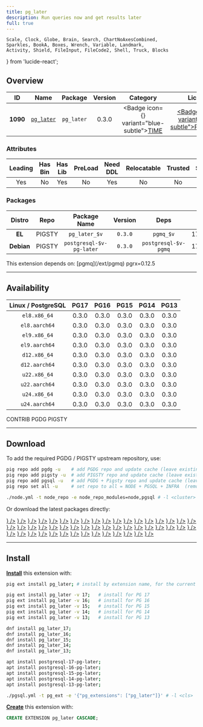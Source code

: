 ```yaml
---
title: pg_later
description: Run queries now and get results later
full: true
---
```


    Scale, Clock, Globe, Brain, Search, ChartNoAxesCombined,
    Sparkles, BookA, Boxes, Wrench, Variable, Landmark,
    Activity, Shield, FileInput, FileCode2, Shell, Truck, Blocks
} from 'lucide-react';

## Overview

| <TooltipIconButton tooltip="Extension unique identifier" side="top">ID</TooltipIconButton> | <TooltipIconButton tooltip="Extension name" side="top">Name</TooltipIconButton> | <TooltipIconButton tooltip="Package name for installation" side="top">Package</TooltipIconButton> | <TooltipIconButton tooltip="Latest available extension version" side="top">Version</TooltipIconButton> | <TooltipIconButton tooltip="Extension category" side="top">Category</TooltipIconButton> | <TooltipIconButton tooltip="Open source license" side="top">License</TooltipIconButton> | <TooltipIconButton tooltip="Programming language" side="top">Lang</TooltipIconButton> |
|:--------:|:--------:|:----------:|:--------------:|:---------------------------------------:|:------------------------------------------------------:|:----:|
| **1090** | [`pg_later`](https://github.com/ChuckHend/pg_later) | `pg_later` | 0.3.0 | <Badge icon={<Clock />} variant="blue-subtle"><a href="/ext/time" className="no-underline">TIME</a></Badge> | <a href="/ext/list/license#postgresql" className="no-underline"><Badge icon={<Scale />} variant="blue-subtle">PostgreSQL</Badge></a> | <a href="/ext/list/lang#rust"><Badge icon={<FileCode2 />} variant="amber-subtle">Rust</Badge></a> |

### Attributes

| <TooltipIconButton tooltip="The Primary Leading extension in the Package" side="top">Leading</TooltipIconButton> | <TooltipIconButton tooltip="Contains binary utils" side="top">Has Bin</TooltipIconButton> | <TooltipIconButton tooltip="Contains .so shared library files" side="top">Has Lib</TooltipIconButton> | <TooltipIconButton tooltip="Requires preloading via shared_preload_libraries" side="top">PreLoad</TooltipIconButton> | <TooltipIconButton tooltip="Requires CREATE EXTENSION DDL command" side="top">Need DDL</TooltipIconButton> | <TooltipIconButton tooltip="Can be installed in any schema" side="top">Relocatable</TooltipIconButton> | <TooltipIconButton tooltip="Can be created by non-superuser" side="top">Trusted</TooltipIconButton> | <TooltipIconButton tooltip="Schemas used by this extension" side="top">Schemas</TooltipIconButton> |
|:-------:|:-------:|:-------:|:-------:|:--------:|:-----------:|:-------:|:-------:|
| Yes | No | Yes | No | Yes | No | No | `pglater` |

### Packages

| <TooltipIconButton tooltip="Linux distribution family, EL or Debian" side="top">Distro</TooltipIconButton> | <TooltipIconButton tooltip="Package repository" side="top">Repo</TooltipIconButton> | <TooltipIconButton tooltip="The RPM/DEB Package Name Pattern (replace $v with real pg major)" side="top">Package Name</TooltipIconButton> | <TooltipIconButton tooltip="Latest package version" side="top">Version</TooltipIconButton> | <TooltipIconButton tooltip="RPM/DEB Package dependencies" side="top">Deps</TooltipIconButton> | <TooltipIconButton tooltip="Available in these PostgreSQL Major Versions" side="top">PG Major</TooltipIconButton> |
|:----------:|:--------:|:------------------------:|:-----------:|:------------:|:------------------:|
|   **EL**   | <Badge variant="amber-subtle"><span className="font-bold">PIGSTY</span></Badge> | `pg_later_$v` | `0.3.0` | `pgmq_$v` | <Badge variant="green-subtle">17</Badge><Badge variant="green-subtle">16</Badge><Badge variant="green-subtle">15</Badge><Badge variant="green-subtle">14</Badge><Badge variant="green-subtle">13</Badge> |
| **Debian** | <Badge variant="amber-subtle"><span className="font-bold">PIGSTY</span></Badge> | `postgresql-$v-pg-later` | `0.3.0` | `postgresql-$v-pgmq` | <Badge variant="green-subtle">17</Badge><Badge variant="green-subtle">16</Badge><Badge variant="green-subtle">15</Badge><Badge variant="green-subtle">14</Badge><Badge variant="green-subtle">13</Badge> |


<Callout title="Dependencies" type="warn">
    This extension depends on: [pgmq](/ext/pgmq)
</Callout>

<Callout title="Comments" type="info">
    pgrx=0.12.5
</Callout>


------

## Availability

| <TooltipIconButton tooltip="Linux Distro Arch / PostgreSQL Major Version" side="top">Linux / PostgreSQL </TooltipIconButton> | **PG17** | **PG16** | **PG15** | **PG14** | **PG13** |
|:-----:|:-----:|:-----:|:-----:|:-----:|:-----:|
| `el8.x86_64` | <Badge variant="amber-subtle">0.3.0</Badge> | <Badge variant="amber-subtle">0.3.0</Badge> | <Badge variant="amber-subtle">0.3.0</Badge> | <Badge variant="amber-subtle">0.3.0</Badge> | <Badge variant="amber-subtle">0.3.0</Badge> |
| `el8.aarch64` | <Badge variant="amber-subtle">0.3.0</Badge> | <Badge variant="amber-subtle">0.3.0</Badge> | <Badge variant="amber-subtle">0.3.0</Badge> | <Badge variant="amber-subtle">0.3.0</Badge> | <Badge variant="amber-subtle">0.3.0</Badge> |
| `el9.x86_64` | <Badge variant="amber-subtle">0.3.0</Badge> | <Badge variant="amber-subtle">0.3.0</Badge> | <Badge variant="amber-subtle">0.3.0</Badge> | <Badge variant="amber-subtle">0.3.0</Badge> | <Badge variant="amber-subtle">0.3.0</Badge> |
| `el9.aarch64` | <Badge variant="amber-subtle">0.3.0</Badge> | <Badge variant="amber-subtle">0.3.0</Badge> | <Badge variant="amber-subtle">0.3.0</Badge> | <Badge variant="amber-subtle">0.3.0</Badge> | <Badge variant="amber-subtle">0.3.0</Badge> |
| `d12.x86_64` | <Badge variant="amber-subtle">0.3.0</Badge> | <Badge variant="amber-subtle">0.3.0</Badge> | <Badge variant="amber-subtle">0.3.0</Badge> | <Badge variant="amber-subtle">0.3.0</Badge> | <Badge variant="amber-subtle">0.3.0</Badge> |
| `d12.aarch64` | <Badge variant="amber-subtle">0.3.0</Badge> | <Badge variant="amber-subtle">0.3.0</Badge> | <Badge variant="amber-subtle">0.3.0</Badge> | <Badge variant="amber-subtle">0.3.0</Badge> | <Badge variant="amber-subtle">0.3.0</Badge> |
| `u22.x86_64` | <Badge variant="amber-subtle">0.3.0</Badge> | <Badge variant="amber-subtle">0.3.0</Badge> | <Badge variant="amber-subtle">0.3.0</Badge> | <Badge variant="amber-subtle">0.3.0</Badge> | <Badge variant="amber-subtle">0.3.0</Badge> |
| `u22.aarch64` | <Badge variant="amber-subtle">0.3.0</Badge> | <Badge variant="amber-subtle">0.3.0</Badge> | <Badge variant="amber-subtle">0.3.0</Badge> | <Badge variant="amber-subtle">0.3.0</Badge> | <Badge variant="amber-subtle">0.3.0</Badge> |
| `u24.x86_64` | <Badge variant="amber-subtle">0.3.0</Badge> | <Badge variant="amber-subtle">0.3.0</Badge> | <Badge variant="amber-subtle">0.3.0</Badge> | <Badge variant="amber-subtle">0.3.0</Badge> | <Badge variant="amber-subtle">0.3.0</Badge> |
| `u24.aarch64` | <Badge variant="amber-subtle">0.3.0</Badge> | <Badge variant="amber-subtle">0.3.0</Badge> | <Badge variant="amber-subtle">0.3.0</Badge> | <Badge variant="amber-subtle">0.3.0</Badge> | <Badge variant="amber-subtle">0.3.0</Badge> |

<Badge variant="green-subtle"><span className="font-black">CONTRIB</span></Badge> <Badge variant="blue-subtle"><span className="font-black">PGDG</span></Badge> <Badge variant="amber-subtle"><span className="font-black">PIGSTY</span></Badge>

------

## Download

To add the required PGDG / PIGSTY upstream repository, use:

```bash tab="pig"
pig repo add pgdg -u    # add PGDG repo and update cache (leave existing repos)
pig repo add pigsty -u  # add PIGSTY repo and update cache (leave existing repos)
pig repo add pgsql -u   # add PGDG + Pigsty repo and update cache (leave existing repos)
pig repo set all -u     # set repo to all = NODE + PGSQL + INFRA  (remove existing repos)
```
```bash tab="pigsty"
./node.yml -t node_repo -e node_repo_modules=node,pgsql # -l <cluster>
```

Or download the latest packages directly:

<Files>
    <Folder name="el8.x86_64">
        <a href="https://repo.pigsty.io/yum/pgsql/el8.x86_64/pg_later_17-0.3.0-1PIGSTY.el8.x86_64.rpm"><File name="pg_later_17-0.3.0-1PIGSTY.el8.x86_64.rpm" icon={<Package className="text-emerald-500" />} /></a>
        <a href="https://repo.pigsty.io/yum/pgsql/el8.x86_64/pg_later_16-0.3.0-1PIGSTY.el8.x86_64.rpm"><File name="pg_later_16-0.3.0-1PIGSTY.el8.x86_64.rpm" icon={<Package className="text-emerald-500" />} /></a>
        <a href="https://repo.pigsty.io/yum/pgsql/el8.x86_64/pg_later_15-0.3.0-1PIGSTY.el8.x86_64.rpm"><File name="pg_later_15-0.3.0-1PIGSTY.el8.x86_64.rpm" icon={<Package className="text-emerald-500" />} /></a>
        <a href="https://repo.pigsty.io/yum/pgsql/el8.x86_64/pg_later_14-0.3.0-1PIGSTY.el8.x86_64.rpm"><File name="pg_later_14-0.3.0-1PIGSTY.el8.x86_64.rpm" icon={<Package className="text-emerald-500" />} /></a>
        <a href="https://repo.pigsty.io/yum/pgsql/el8.x86_64/pg_later_13-0.3.0-1PIGSTY.el8.x86_64.rpm"><File name="pg_later_13-0.3.0-1PIGSTY.el8.x86_64.rpm" icon={<Package className="text-emerald-500" />} /></a>
    </Folder>
    <Folder name="el8.aarch64">
        <a href="https://repo.pigsty.io/yum/pgsql/el8.aarch64/pg_later_17-0.3.0-1PIGSTY.el8.aarch64.rpm"><File name="pg_later_17-0.3.0-1PIGSTY.el8.aarch64.rpm" icon={<Package className="text-orange-500" />} /></a>
        <a href="https://repo.pigsty.io/yum/pgsql/el8.aarch64/pg_later_16-0.3.0-1PIGSTY.el8.aarch64.rpm"><File name="pg_later_16-0.3.0-1PIGSTY.el8.aarch64.rpm" icon={<Package className="text-orange-500" />} /></a>
        <a href="https://repo.pigsty.io/yum/pgsql/el8.aarch64/pg_later_15-0.3.0-1PIGSTY.el8.aarch64.rpm"><File name="pg_later_15-0.3.0-1PIGSTY.el8.aarch64.rpm" icon={<Package className="text-orange-500" />} /></a>
        <a href="https://repo.pigsty.io/yum/pgsql/el8.aarch64/pg_later_14-0.3.0-1PIGSTY.el8.aarch64.rpm"><File name="pg_later_14-0.3.0-1PIGSTY.el8.aarch64.rpm" icon={<Package className="text-orange-500" />} /></a>
        <a href="https://repo.pigsty.io/yum/pgsql/el8.aarch64/pg_later_13-0.3.0-1PIGSTY.el8.aarch64.rpm"><File name="pg_later_13-0.3.0-1PIGSTY.el8.aarch64.rpm" icon={<Package className="text-orange-500" />} /></a>
    </Folder>
    <Folder name="el9.x86_64">
        <a href="https://repo.pigsty.io/yum/pgsql/el9.x86_64/pg_later_17-0.3.0-1PIGSTY.el9.x86_64.rpm"><File name="pg_later_17-0.3.0-1PIGSTY.el9.x86_64.rpm" icon={<Package className="text-emerald-500" />} /></a>
        <a href="https://repo.pigsty.io/yum/pgsql/el9.x86_64/pg_later_16-0.3.0-1PIGSTY.el9.x86_64.rpm"><File name="pg_later_16-0.3.0-1PIGSTY.el9.x86_64.rpm" icon={<Package className="text-emerald-500" />} /></a>
        <a href="https://repo.pigsty.io/yum/pgsql/el9.x86_64/pg_later_15-0.3.0-1PIGSTY.el9.x86_64.rpm"><File name="pg_later_15-0.3.0-1PIGSTY.el9.x86_64.rpm" icon={<Package className="text-emerald-500" />} /></a>
        <a href="https://repo.pigsty.io/yum/pgsql/el9.x86_64/pg_later_14-0.3.0-1PIGSTY.el9.x86_64.rpm"><File name="pg_later_14-0.3.0-1PIGSTY.el9.x86_64.rpm" icon={<Package className="text-emerald-500" />} /></a>
        <a href="https://repo.pigsty.io/yum/pgsql/el9.x86_64/pg_later_13-0.3.0-1PIGSTY.el9.x86_64.rpm"><File name="pg_later_13-0.3.0-1PIGSTY.el9.x86_64.rpm" icon={<Package className="text-emerald-500" />} /></a>
    </Folder>
    <Folder name="el9.aarch64">
        <a href="https://repo.pigsty.io/yum/pgsql/el9.aarch64/pg_later_17-0.3.0-1PIGSTY.el9.aarch64.rpm"><File name="pg_later_17-0.3.0-1PIGSTY.el9.aarch64.rpm" icon={<Package className="text-orange-500" />} /></a>
        <a href="https://repo.pigsty.io/yum/pgsql/el9.aarch64/pg_later_16-0.3.0-1PIGSTY.el9.aarch64.rpm"><File name="pg_later_16-0.3.0-1PIGSTY.el9.aarch64.rpm" icon={<Package className="text-orange-500" />} /></a>
        <a href="https://repo.pigsty.io/yum/pgsql/el9.aarch64/pg_later_15-0.3.0-1PIGSTY.el9.aarch64.rpm"><File name="pg_later_15-0.3.0-1PIGSTY.el9.aarch64.rpm" icon={<Package className="text-orange-500" />} /></a>
        <a href="https://repo.pigsty.io/yum/pgsql/el9.aarch64/pg_later_14-0.3.0-1PIGSTY.el9.aarch64.rpm"><File name="pg_later_14-0.3.0-1PIGSTY.el9.aarch64.rpm" icon={<Package className="text-orange-500" />} /></a>
        <a href="https://repo.pigsty.io/yum/pgsql/el9.aarch64/pg_later_13-0.3.0-1PIGSTY.el9.aarch64.rpm"><File name="pg_later_13-0.3.0-1PIGSTY.el9.aarch64.rpm" icon={<Package className="text-orange-500" />} /></a>
    </Folder>
    <Folder name="d12.x86_64">
        <a href="https://repo.pigsty.io/apt/pgsql/bookworm/pool/main/p/pg-later/postgresql-17-pg-later_0.3.0-1PIGSTY~bookworm_amd64.deb"><File name="postgresql-17-pg-later_0.3.0-1PIGSTY~bookworm_amd64.deb" icon={<Box className="text-emerald-500" />} /></a>
        <a href="https://repo.pigsty.io/apt/pgsql/bookworm/pool/main/p/pg-later/postgresql-16-pg-later_0.3.0-1PIGSTY~bookworm_amd64.deb"><File name="postgresql-16-pg-later_0.3.0-1PIGSTY~bookworm_amd64.deb" icon={<Box className="text-emerald-500" />} /></a>
        <a href="https://repo.pigsty.io/apt/pgsql/bookworm/pool/main/p/pg-later/postgresql-15-pg-later_0.3.0-1PIGSTY~bookworm_amd64.deb"><File name="postgresql-15-pg-later_0.3.0-1PIGSTY~bookworm_amd64.deb" icon={<Box className="text-emerald-500" />} /></a>
        <a href="https://repo.pigsty.io/apt/pgsql/bookworm/pool/main/p/pg-later/postgresql-14-pg-later_0.3.0-1PIGSTY~bookworm_amd64.deb"><File name="postgresql-14-pg-later_0.3.0-1PIGSTY~bookworm_amd64.deb" icon={<Box className="text-emerald-500" />} /></a>
        <a href="https://repo.pigsty.io/apt/pgsql/bookworm/pool/main/p/pg-later/postgresql-13-pg-later_0.3.0-1PIGSTY~bookworm_amd64.deb"><File name="postgresql-13-pg-later_0.3.0-1PIGSTY~bookworm_amd64.deb" icon={<Box className="text-emerald-500" />} /></a>
    </Folder>
    <Folder name="d12.aarch64">
        <a href="https://repo.pigsty.io/apt/pgsql/bookworm/pool/main/p/pg-later/postgresql-17-pg-later_0.3.0-1PIGSTY~bookworm_arm64.deb"><File name="postgresql-17-pg-later_0.3.0-1PIGSTY~bookworm_arm64.deb" icon={<Box className="text-orange-500" />} /></a>
        <a href="https://repo.pigsty.io/apt/pgsql/bookworm/pool/main/p/pg-later/postgresql-16-pg-later_0.3.0-1PIGSTY~bookworm_arm64.deb"><File name="postgresql-16-pg-later_0.3.0-1PIGSTY~bookworm_arm64.deb" icon={<Box className="text-orange-500" />} /></a>
        <a href="https://repo.pigsty.io/apt/pgsql/bookworm/pool/main/p/pg-later/postgresql-15-pg-later_0.3.0-1PIGSTY~bookworm_arm64.deb"><File name="postgresql-15-pg-later_0.3.0-1PIGSTY~bookworm_arm64.deb" icon={<Box className="text-orange-500" />} /></a>
        <a href="https://repo.pigsty.io/apt/pgsql/bookworm/pool/main/p/pg-later/postgresql-14-pg-later_0.3.0-1PIGSTY~bookworm_arm64.deb"><File name="postgresql-14-pg-later_0.3.0-1PIGSTY~bookworm_arm64.deb" icon={<Box className="text-orange-500" />} /></a>
        <a href="https://repo.pigsty.io/apt/pgsql/bookworm/pool/main/p/pg-later/postgresql-13-pg-later_0.3.0-1PIGSTY~bookworm_arm64.deb"><File name="postgresql-13-pg-later_0.3.0-1PIGSTY~bookworm_arm64.deb" icon={<Box className="text-orange-500" />} /></a>
    </Folder>
    <Folder name="u22.x86_64">
        <a href="https://repo.pigsty.io/apt/pgsql/jammy/pool/main/p/pg-later/postgresql-17-pg-later_0.3.0-1PIGSTY~jammy_amd64.deb"><File name="postgresql-17-pg-later_0.3.0-1PIGSTY~jammy_amd64.deb" icon={<Box className="text-emerald-500" />} /></a>
        <a href="https://repo.pigsty.io/apt/pgsql/jammy/pool/main/p/pg-later/postgresql-16-pg-later_0.3.0-1PIGSTY~jammy_amd64.deb"><File name="postgresql-16-pg-later_0.3.0-1PIGSTY~jammy_amd64.deb" icon={<Box className="text-emerald-500" />} /></a>
        <a href="https://repo.pigsty.io/apt/pgsql/jammy/pool/main/p/pg-later/postgresql-15-pg-later_0.3.0-1PIGSTY~jammy_amd64.deb"><File name="postgresql-15-pg-later_0.3.0-1PIGSTY~jammy_amd64.deb" icon={<Box className="text-emerald-500" />} /></a>
        <a href="https://repo.pigsty.io/apt/pgsql/jammy/pool/main/p/pg-later/postgresql-14-pg-later_0.3.0-1PIGSTY~jammy_amd64.deb"><File name="postgresql-14-pg-later_0.3.0-1PIGSTY~jammy_amd64.deb" icon={<Box className="text-emerald-500" />} /></a>
        <a href="https://repo.pigsty.io/apt/pgsql/jammy/pool/main/p/pg-later/postgresql-13-pg-later_0.3.0-1PIGSTY~jammy_amd64.deb"><File name="postgresql-13-pg-later_0.3.0-1PIGSTY~jammy_amd64.deb" icon={<Box className="text-emerald-500" />} /></a>
    </Folder>
    <Folder name="u22.aarch64">
        <a href="https://repo.pigsty.io/apt/pgsql/jammy/pool/main/p/pg-later/postgresql-17-pg-later_0.3.0-1PIGSTY~jammy_arm64.deb"><File name="postgresql-17-pg-later_0.3.0-1PIGSTY~jammy_arm64.deb" icon={<Box className="text-orange-500" />} /></a>
        <a href="https://repo.pigsty.io/apt/pgsql/jammy/pool/main/p/pg-later/postgresql-16-pg-later_0.3.0-1PIGSTY~jammy_arm64.deb"><File name="postgresql-16-pg-later_0.3.0-1PIGSTY~jammy_arm64.deb" icon={<Box className="text-orange-500" />} /></a>
        <a href="https://repo.pigsty.io/apt/pgsql/jammy/pool/main/p/pg-later/postgresql-15-pg-later_0.3.0-1PIGSTY~jammy_arm64.deb"><File name="postgresql-15-pg-later_0.3.0-1PIGSTY~jammy_arm64.deb" icon={<Box className="text-orange-500" />} /></a>
        <a href="https://repo.pigsty.io/apt/pgsql/jammy/pool/main/p/pg-later/postgresql-14-pg-later_0.3.0-1PIGSTY~jammy_arm64.deb"><File name="postgresql-14-pg-later_0.3.0-1PIGSTY~jammy_arm64.deb" icon={<Box className="text-orange-500" />} /></a>
        <a href="https://repo.pigsty.io/apt/pgsql/jammy/pool/main/p/pg-later/postgresql-13-pg-later_0.3.0-1PIGSTY~jammy_arm64.deb"><File name="postgresql-13-pg-later_0.3.0-1PIGSTY~jammy_arm64.deb" icon={<Box className="text-orange-500" />} /></a>
    </Folder>
    <Folder name="u24.x86_64">
        <a href="https://repo.pigsty.io/apt/pgsql/noble/pool/main/p/pg-later/postgresql-17-pg-later_0.3.0-1PIGSTY~noble_amd64.deb"><File name="postgresql-17-pg-later_0.3.0-1PIGSTY~noble_amd64.deb" icon={<Box className="text-emerald-500" />} /></a>
        <a href="https://repo.pigsty.io/apt/pgsql/noble/pool/main/p/pg-later/postgresql-16-pg-later_0.3.0-1PIGSTY~noble_amd64.deb"><File name="postgresql-16-pg-later_0.3.0-1PIGSTY~noble_amd64.deb" icon={<Box className="text-emerald-500" />} /></a>
        <a href="https://repo.pigsty.io/apt/pgsql/noble/pool/main/p/pg-later/postgresql-15-pg-later_0.3.0-1PIGSTY~noble_amd64.deb"><File name="postgresql-15-pg-later_0.3.0-1PIGSTY~noble_amd64.deb" icon={<Box className="text-emerald-500" />} /></a>
        <a href="https://repo.pigsty.io/apt/pgsql/noble/pool/main/p/pg-later/postgresql-14-pg-later_0.3.0-1PIGSTY~noble_amd64.deb"><File name="postgresql-14-pg-later_0.3.0-1PIGSTY~noble_amd64.deb" icon={<Box className="text-emerald-500" />} /></a>
        <a href="https://repo.pigsty.io/apt/pgsql/noble/pool/main/p/pg-later/postgresql-13-pg-later_0.3.0-1PIGSTY~noble_amd64.deb"><File name="postgresql-13-pg-later_0.3.0-1PIGSTY~noble_amd64.deb" icon={<Box className="text-emerald-500" />} /></a>
    </Folder>
    <Folder name="u24.aarch64">
        <a href="https://repo.pigsty.io/apt/pgsql/noble/pool/main/p/pg-later/postgresql-17-pg-later_0.3.0-1PIGSTY~noble_arm64.deb"><File name="postgresql-17-pg-later_0.3.0-1PIGSTY~noble_arm64.deb" icon={<Box className="text-orange-500" />} /></a>
        <a href="https://repo.pigsty.io/apt/pgsql/noble/pool/main/p/pg-later/postgresql-16-pg-later_0.3.0-1PIGSTY~noble_arm64.deb"><File name="postgresql-16-pg-later_0.3.0-1PIGSTY~noble_arm64.deb" icon={<Box className="text-orange-500" />} /></a>
        <a href="https://repo.pigsty.io/apt/pgsql/noble/pool/main/p/pg-later/postgresql-15-pg-later_0.3.0-1PIGSTY~noble_arm64.deb"><File name="postgresql-15-pg-later_0.3.0-1PIGSTY~noble_arm64.deb" icon={<Box className="text-orange-500" />} /></a>
        <a href="https://repo.pigsty.io/apt/pgsql/noble/pool/main/p/pg-later/postgresql-14-pg-later_0.3.0-1PIGSTY~noble_arm64.deb"><File name="postgresql-14-pg-later_0.3.0-1PIGSTY~noble_arm64.deb" icon={<Box className="text-orange-500" />} /></a>
        <a href="https://repo.pigsty.io/apt/pgsql/noble/pool/main/p/pg-later/postgresql-13-pg-later_0.3.0-1PIGSTY~noble_arm64.deb"><File name="postgresql-13-pg-later_0.3.0-1PIGSTY~noble_arm64.deb" icon={<Box className="text-orange-500" />} /></a>
    </Folder>
</Files>

------

## Install

[**Install**](/docs/pgsql/extension/install) this extension with:

```bash tab="pig"
pig ext install pg_later; # install by extension name, for the current active PG version

pig ext install pg_later -v 17;   # install for PG 17
pig ext install pg_later -v 16;   # install for PG 16
pig ext install pg_later -v 15;   # install for PG 15
pig ext install pg_later -v 14;   # install for PG 14
pig ext install pg_later -v 13;   # install for PG 13
```
```bash tab="yum" 
dnf install pg_later_17;
dnf install pg_later_16;
dnf install pg_later_15;
dnf install pg_later_14;
dnf install pg_later_13;
```
```bash tab="apt" 
apt install postgresql-17-pg-later;
apt install postgresql-16-pg-later;
apt install postgresql-15-pg-later;
apt install postgresql-14-pg-later;
apt install postgresql-13-pg-later;
```
```bash tab="ansible"
./pgsql.yml -t pg_ext -e '{"pg_extensions": ["pg_later"]}' # -l <cls>
```

[**Create**](/docs/pgsql/extension/create) this extension with:

```sql
CREATE EXTENSION pg_later CASCADE;
```


